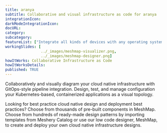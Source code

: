 ```yaml
---
title: aranya
subtitle: Collaborative and visual infrastructure as code for aranya
integrationIcon: 
darkModeIntegrationIcon: 
docURL: 
category: 
subcategory: 
featureList: ["Integrate all kinds of devices with any operating system into existing Kubernetes clusters.","Deploy and manage large scale devices with kubectl (Kubernetes API) and ansible.","Single custom resource to rule all kinds of devices and workloads."]
workingSlides: [
				../_images/meshmap-visualizer.png,
				../_images/meshmap-designer.png]
howItWorks: Collaborative Infrastructure as Code
howItWorksDetails: 
published: TRUE
---
```


<p>
    Collaboratively and visually diagram your cloud native infrastructure with GitOps-style pipeline integration. Design, test, and manage configuration your Kubernetes-based, containerized applications as a visual topology.
</p>
<p>
    Looking for best practice cloud native design and deployment best practices? Choose from thousands of pre-built components in MeshMap. Choose from hundreds of ready-made design patterns by importing templates from Meshery Catalog or use our low code designer, MeshMap, to create and deploy your own cloud native infrastructure designs.
</p>